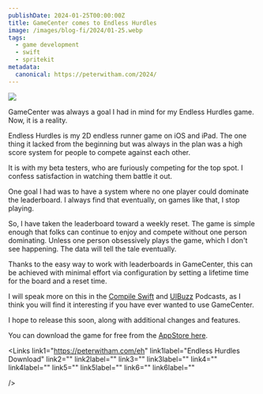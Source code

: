 ```yaml
---
publishDate: 2024-01-25T00:00:00Z
title: GameCenter comes to Endless Hurdles
image: /images/blog-fi/2024/01-25.webp
tags:
  - game development
  - swift
  - spritekit
metadata:
  canonical: https://peterwitham.com/2024/
---
```


<image src="/images/blog-fi/2024/01-25.webp"/>

GameCenter was always a goal I had in mind for my Endless Hurdles game. Now, it is a reality.

Endless Hurdles is my 2D endless runner game on iOS and iPad. The one thing it lacked from the beginning but was always in the plan was a high score system for people to compete against each other.

It is with my beta testers, who are furiously competing for the top spot. I confess satisfaction in watching them battle it out.

One goal I had was to have a system where no one player could dominate the leaderboard. I always find that eventually, on games like that, I stop playing.

So, I have taken the leaderboard toward a weekly reset. The game is simple enough that folks can continue to enjoy and compete without one person dominating. Unless one person obsessively plays the game, which I don't see happening. The data will tell the tale eventually.

Thanks to the easy way to work with leaderboards in GameCenter, this can be achieved with minimal effort via configuration by setting a lifetime time for the board and a reset time.

I will speak more on this in the [Compile Swift](https://compileswift.transistor.fm/) and [UIBuzz](https://uibuzz.transistor.fm/) Podcasts, as I think you will find it interesting if you have ever wanted to use GameCenter.

I hope to release this soon, along with additional changes and features.

You can download the game for free from the [AppStore here](https://peterwitham.com/eh).

<Links
  link1="https://peterwitham.com/eh"
  link1label="Endless Hurdles Download"
  link2=""
  link2label=""
  link3=""
  link3label=""
  link4=""
  link4label=""
  link5=""
  link5label=""
  link6=""
  link6label=""

/>
